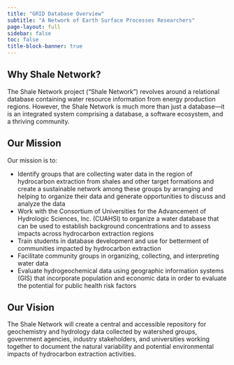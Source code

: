 ```yaml
---
title: "GRID Database Overview"
subtitle: "A Network of Earth Surface Processes Researchers"
page-layout: full
sidebar: false
toc: false
title-block-banner: true
---
```


## Why Shale Network?

The Shale Network project (“Shale Network”) revolves around a relational database containing water resource information from energy production regions. However, the Shale Network is much more than just a database—it is an integrated system comprising a database, a software ecosystem, and a thriving community.

## Our Mission

Our mission is to:

-   Identify groups that are collecting water data in the region of hydrocarbon extraction from shales and other target formations and create a sustainable network among these groups by arranging and helping to organize their data and generate opportunities to discuss and analyze the data
-   Work with the Consortium of Universities for the Advancement of Hydrologic Sciences, Inc. (CUAHSI) to organize a water database that can be used to establish background concentrations and to assess impacts across hydrocarbon extraction regions
-   Train students in database development and use for betterment of communities impacted by hydrocarbon extraction
-   Facilitate community groups in organizing, collecting, and interpreting water data
-   Evaluate hydrogeochemical data using geographic information systems (GIS) that incorporate population and economic data in order to evaluate the potential for public health risk factors

## Our Vision

The Shale Network will create a central and accessible repository for geochemistry and hydrology data collected by watershed groups, government agencies, industry stakeholders, and universities working together to document the natural variability and potential environmental impacts of hydrocarbon extraction activities.



